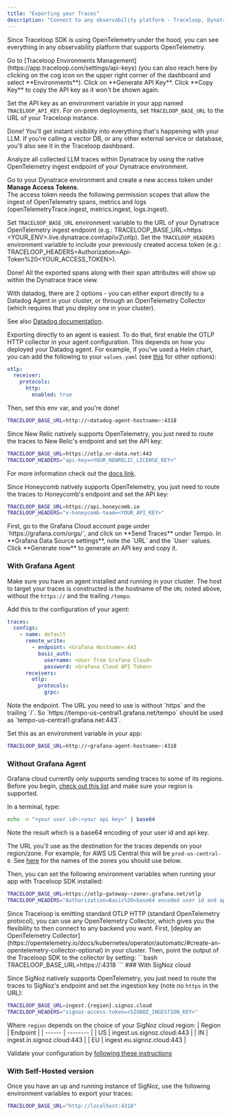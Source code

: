 ```yaml
---
title: "Exporting your Traces"
description: "Connect to any observability platform - Traceloop, Dynatrace, Datadog, Honeycomb, and others"
---
```


Since Traceloop SDK is using OpenTelemetry under the hood, you can see everything
in any observability platform that supports OpenTelemetry.

<AccordionGroup>
<Accordion title="Traceloop">
  Go to [Traceloop Environments Management](https://app.traceloop.com/settings/api-keys)
  (you can also reach here by clicking on the cog icon on the upper right corner of the dashboard and select **Environments**).
  Click on **Generate API Key**. Click **Copy Key** to copy the API key as it won't be shown again.

Set the API key as an environment variable in your app named `TRACELOOP_API_KEY`.
For on-prem deployments, set `TRACELOOP_BASE_URL` to the URL of your Traceloop instance.

Done! You'll get instant visibility into everything that's happening with your LLM.
If you're calling a vector DB, or any other external service or database, you'll also see it in the Traceloop dashboard.

</Accordion>

<Accordion title="Dynatrace">
  Analyze all collected LLM traces within Dynatrace by using the native OpenTelemetry ingest endpoint of your Dynatrace environment.
  
  Go to your Dynatrace environment and create a new access token under **Manage Access Tokens**.  
  The access token needs the following permission scopes that allow the ingest of OpenTelemetry spans, metrics and logs (openTelemetryTrace.ingest, metrics.ingest, logs.ingest).

  Set `TRACELOOP_BASE_URL` environment variable to the URL of your Dynatrace OpenTelemetry ingest endpoint (e.g.: TRACELOOP_BASE_URL=https:\<YOUR_ENV>.live.dynatrace.com\api\v2\otlp).
  Set the `TRACELOOP_HEADERS` environment variable to include your previously created access token (e.g.: TRACELOOP_HEADERS=Authorization=Api-Token%20<YOUR_ACCESS_TOKEN>).

  Done! All the exported spans along with their span attributes will show up within the Dynatrace trace view.

</Accordion>

<Accordion title="Datadog">
With datadog, there are 2 options - you can either export directly to a Datadog Agent in your cluster, or through an OpenTelemetry Collector (which requires that you deploy one in your cluster).

See also [Datadog documentation](https://docs.datadoghq.com/opentelemetry/).

Exporting directly to an agent is easiest.
To do that, first enable the OTLP HTTP collector in your agent configuration.
This depends on how you deployed your Datadog agent. For example, if you've used a Helm chart,
you can add the following to your `values.yaml`
(see [this](https://docs.datadoghq.com/opentelemetry/otlp_ingest_in_the_agent/?tab=kuberneteshelmvaluesyaml#enabling-otlp-ingestion-on-the-datadog-agent) for other options):

```yaml
otlp:
  receiver:
    protocols:
      http:
        enabled: true
```

Then, set this env var, and you're done!

```bash
TRACELOOP_BASE_URL=http://<datadog-agent-hostname>:4318
```

</Accordion>

<Accordion title="New Relic">
Since New Relic natively supports OpenTelemetry, you just need to route the traces to New Relic's endpoint and set the API key:

```bash
TRACELOOP_BASE_URL=https://otlp.nr-data.net:443
TRACELOOP_HEADERS="api-key=<YOUR_NEWRELIC_LICENSE_KEY>"
```

For more information check out the [docs link](https://docs.newrelic.com/docs/more-integrations/open-source-telemetry-integrations/opentelemetry/get-started/opentelemetry-set-up-your-app/#review-settings).

</Accordion>

<Accordion title="Honeycomb">
Since Honeycomb natively supports OpenTelemetry, you just need to route the traces to Honeycomb's endpoint and set the
API key:

```bash
TRACELOOP_BASE_URL=https://api.honeycomb.io
TRACELOOP_HEADERS="x-honeycomb-team=<YOUR_API_KEY>"
```

</Accordion>

<Accordion title="Grafana Tempo">
First, go to the Grafana Cloud account page under `https://grafana.com/orgs/<your org name>`,
and click on **Send Traces** under Tempo. In **Grafana Data Source settings**,
note the `URL` and the `User` values. Click **Generate now** to generate an API key and copy it.

### With Grafana Agent

Make sure you have an agent installed and running in your cluster.
The host to target your traces is constructed is the hostname of the `URL` noted above, without the `https://` and the trailing `/tempo`.

Add this to the configuration of your agent:

```yaml
traces:
  configs:
    - name: default
      remote_write:
        - endpoint: <Grafana Hostname>:443
          basic_auth:
            username: <User from Grafana Cloud>
            password: <Grafana Cloud API Token>
      receivers:
        otlp:
          protocols:
            grpc:
```

<Warning>
  Note the endpoint. The URL you need to use is without `https` and the trailing
  `/`. So `https://tempo-us-central1.grafana.net/tempo` should be used as
  `tempo-us-central1.grafana.net:443`.
</Warning>

Set this as an environment variable in your app:

```bash
TRACELOOP_BASE_URL=http://<grafana-agent-hostname>:4318
```

### Without Grafana Agent

Grafana cloud currently only supports sending traces to some of its regions.
Before you begin, [check out this list](https://grafana.com/docs/grafana-cloud/monitor-infrastructure/otlp/send-data-otlp/)
and make sure your region is supported.

In a terminal, type:

```bash
echo -n "<your user id>:<your api key>" | base64
```

Note the result which is a base64 encoding of your user id and api key.

The URL you'll use as the destination for the traces depends on your region/zone. For example, for AWS US Central this will be `prod-us-central-0`.
See [here](https://grafana.com/docs/grafana-cloud/monitor-infrastructure/otlp/send-data-otlp/#before-you-begin) for the names of the zones you should use below.

Then, you can set the following environment variables when running your app with Traceloop SDK installed:

```bash
TRACELOOP_BASE_URL=https://otlp-gateway-<zone>.grafana.net/otlp
TRACELOOP_HEADERS="Authorization=Basic%20<base64 encoded user id and api key>"
```

</Accordion>
<Accordion title="OpenTelemetry Collector">
Since Traceloop is emitting standard OTLP HTTP (standard OpenTelemetry protocol), you can use any OpenTelemetry Collector, which gives you the flexibility
to then connect to any backend you want.
First, [deploy an OpenTelemetry Collector](https://opentelemetry.io/docs/kubernetes/operator/automatic/#create-an-opentelemetry-collector-optional)
in your cluster.
Then, point the output of the Traceloop SDK to the collector by setting:
```bash
TRACELOOP_BASE_URL=https://<opentelemetry-collector-hostname>:4318
```
</Accordion>

<Accordion title="SigNoz">
### With SigNoz cloud

Since SigNoz natively supports OpenTelemetry, you just need to route the traces to SigNoz's endpoint and set the
ingestion key (note no `https` in the URL):

```bash
TRACELOOP_BASE_URL=ingest.{region}.signoz.cloud
TRACELOOP_HEADERS="signoz-access-token=<SIGNOZ_INGESTION_KEY>"
```

Where `region` depends on the choice of your SigNoz cloud region:
| Region | Endpoint |
| ------ | -------- |
| US | ingest.us.signoz.cloud:443 |
| IN | ingest.in.signoz.cloud:443 |
| EU | ingest.eu.signoz.cloud:443 |

Validate your configuration by [following these instructions](https://signoz.io/docs/instrumentation/python/#validating-instrumentation-by-checking-for-traces)

### With Self-Hosted version

Once you have an up and running instance of SigNoz, use the following environment variables to export your traces:

```bash
TRACELOOP_BASE_URL="http://localhost:4318"
```

</Accordion>
</AccordionGroup>
